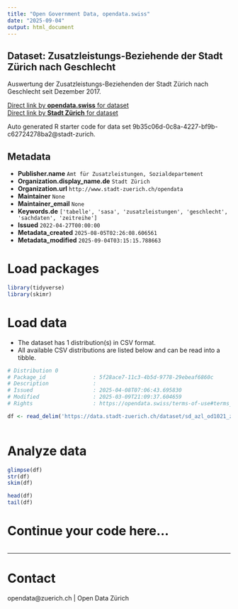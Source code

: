 ```yaml
---
title: "Open Government Data, opendata.swiss"
date: "2025-09-04"
output: html_document
---
```


## Dataset: Zusatzleistungs-Beziehende der Stadt Zürich nach Geschlecht

Auswertung der Zusatzleistungs-Beziehenden der Stadt Zürich nach Geschlecht seit Dezember 2017. 


[Direct link by **opendata.swiss** for dataset](https://opendata.swiss/de/dataset/zusatzleistungs-beziehende-der-stadt-zurich-nach-geschlecht1)<br>
[Direct link by **Stadt Zürich** for dataset](https://data.stadt-zuerich.ch/dataset/sd_azl_od1021_zlbeziehende_geschlecht)

Auto generated R starter code for data set 9b35c06d-0c8a-4227-bf9b-c62724278ba2@stadt-zurich.

## Metadata

- **Publisher.name** `Amt für Zusatzleistungen, Sozialdepartement`
- **Organization.display_name.de** `Stadt Zürich`
- **Organization.url** `http://www.stadt-zuerich.ch/opendata`
- **Maintainer** `None`
- **Maintainer_email** `None`
- **Keywords.de** `['tabelle', 'sasa', 'zusatzleistungen', 'geschlecht', 'sachdaten', 'zeitreihe']`
- **Issued** `2022-04-27T00:00:00`
- **Metadata_created** `2025-08-05T02:26:08.606561`
- **Metadata_modified** `2025-09-04T03:15:15.788663`


# Load packages

```r

library(tidyverse)
library(skimr)

```

# Load data

-   The dataset has 1 distribution(s) in CSV format.
-   All available CSV distributions are listed below and can be read into a tibble.

```r

# Distribution 0
# Package_id               : 5f28ace7-11c3-4b5d-9778-29ebeaf6860c
# Description              : 
# Issued                   : 2025-04-08T07:06:43.695830
# Modified                 : 2025-03-09T21:09:37.604659
# Rights                   : https://opendata.swiss/terms-of-use#terms_open

df <- read_delim('https://data.stadt-zuerich.ch/dataset/sd_azl_od1021_zlbeziehende_geschlecht/download/SOS102OD1021.csv')



```

# Analyze data

```r

glimpse(df)
str(df)
skim(df)

head(df)
tail(df)

```

# Continue your code here...

```r

```

------------------------------------------------------------------------

# Contact

opendata@zuerich.ch | Open Data Zürich
